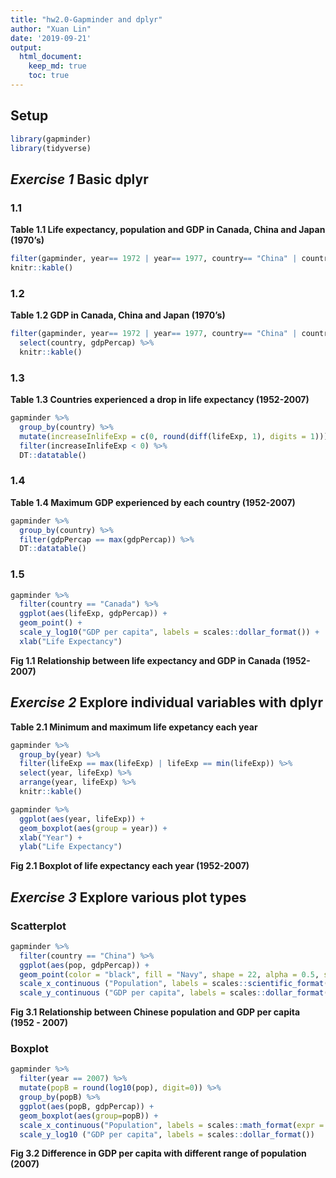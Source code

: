 ```yaml
---
title: "hw2.0-Gapminder and dplyr"
author: "Xuan Lin"
date: '2019-09-21'
output: 
  html_document:
    keep_md: true
    toc: true
---
```


## Setup
```r
library(gapminder)
library(tidyverse)
```

## _Exercise 1_ Basic dplyr
### 1.1


__Table 1.1 Life expectancy, population and GDP in Canada, China and Japan (1970's)__

```r
filter(gapminder, year== 1972 | year== 1977, country== "China" | country=="Canada" | country=="Japan") %>% 
knitr::kable()
```



### 1.2

__Table 1.2 GDP in Canada, China and Japan (1970's)__


```r
filter(gapminder, year== 1972 | year== 1977, country== "China" | country=="Canada" | country=="Japan") %>% 
  select(country, gdpPercap) %>% 
  knitr::kable()
```


### 1.3

__Table 1.3 Countries experienced a drop in life expectancy (1952-2007)__

```r
gapminder %>% 
  group_by(country) %>% 
  mutate(increaseInlifeExp = c(0, round(diff(lifeExp, 1), digits = 1))) %>% 
  filter(increaseInlifeExp < 0) %>% 
  DT::datatable()
```


### 1.4

__Table 1.4 Maximum GDP experienced by each country (1952-2007)__

```r
gapminder %>% 
  group_by(country) %>% 
  filter(gdpPercap == max(gdpPercap)) %>% 
  DT::datatable()
```


### 1.5


```r
gapminder %>%
  filter(country == "Canada") %>% 
  ggplot(aes(lifeExp, gdpPercap)) +
  geom_point() +
  scale_y_log10("GDP per capita", labels = scales::dollar_format()) +
  xlab("Life Expectancy")
```

__Fig 1.1 Relationship between life expectancy and GDP in Canada (1952-2007)__

## _Exercise 2_ Explore individual variables with dplyr

__Table 2.1 Minimum and maximum life expetancy each year__

```r
gapminder %>%
  group_by(year) %>% 
  filter(lifeExp == max(lifeExp) | lifeExp == min(lifeExp)) %>% 
  select(year, lifeExp) %>% 
  arrange(year, lifeExp) %>% 
  knitr::kable()
```




```r
gapminder %>%
  ggplot(aes(year, lifeExp)) +
  geom_boxplot(aes(group = year)) +
  xlab("Year") +
  ylab("Life Expectancy")
```

__Fig 2.1 Boxplot of life expectancy each year (1952-2007)__

## _Exercise 3_ Explore various plot types
### Scatterplot


```r
gapminder %>%
  filter(country == "China") %>% 
  ggplot(aes(pop, gdpPercap)) +
  geom_point(color = "black", fill = "Navy", shape = 22, alpha = 0.5, size = 6) +
  scale_x_continuous ("Population", labels = scales::scientific_format(digits = 2, scale = 1)) +
  scale_y_continuous ("GDP per capita", labels = scales::dollar_format())
```


__Fig 3.1 Relationship between Chinese population and GDP per capita (1952 - 2007)__


### Boxplot

```r
gapminder %>%
  filter(year == 2007) %>% 
  mutate(popB = round(log10(pop), digit=0)) %>% 
  group_by(popB) %>% 
  ggplot(aes(popB, gdpPercap)) +
  geom_boxplot(aes(group=popB)) +
  scale_x_continuous("Population", labels = scales::math_format(expr = 10^.x)) +
  scale_y_log10 ("GDP per capita", labels = scales::dollar_format())
```


__Fig 3.2 Difference in GDP per capita with different range of population (2007)__
